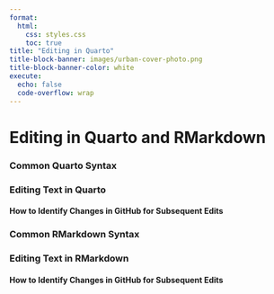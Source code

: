 ```yaml
---
format:
  html:
    css: styles.css
    toc: true
title: "Editing in Quarto"
title-block-banner: images/urban-cover-photo.png
title-block-banner-color: white
execute:
  echo: false
  code-overflow: wrap
---
```


# Editing in Quarto and RMarkdown

### Common Quarto Syntax

### Editing Text in Quarto

#### How to Identify Changes in GitHub for Subsequent Edits

### Common RMarkdown Syntax

### Editing Text in RMarkdown

#### How to Identify Changes in GitHub for Subsequent Edits
